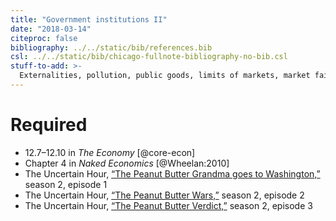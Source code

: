 ```yaml
---
title: "Government institutions II"
date: "2018-03-14"
citeproc: false
bibliography: ../../static/bib/references.bib
csl: ../../static/bib/chicago-fullnote-bibliography-no-bib.csl
stuff-to-add: >-
  Externalities, pollution, public goods, limits of markets, market failures
---
```


# Required

- <i class="fa fa-book" aria-hidden="true"></i> 12.7–12.10 in *The Economy* [@core-econ]
- <i class="fa fa-book" aria-hidden="true"></i> Chapter 4 in *Naked Economics* [@Wheelan:2010]
- <i class="fa fa-podcast" aria-hidden="true"></i> The Uncertain Hour, ["The Peanut Butter Grandma goes to Washington,"](https://www.marketplace.org/2017/10/25/business/uncertain-hour/s02-1-peanut-butter-grandma-goes-washington) season 2, episode 1
- <i class="fa fa-podcast" aria-hidden="true"></i> The Uncertain Hour, ["The Peanut Butter Wars,"](https://www.marketplace.org/2017/11/10/business/uncertain-hour/s02-2-peanut-butter-wars) season 2, episode 2
- <i class="fa fa-podcast" aria-hidden="true"></i> The Uncertain Hour, ["The Peanut Butter Verdict,"](https://www.marketplace.org/2017/11/22/business/uncertain-hour/s02-3-peanut-butter-verdict) season 2, episode 3

